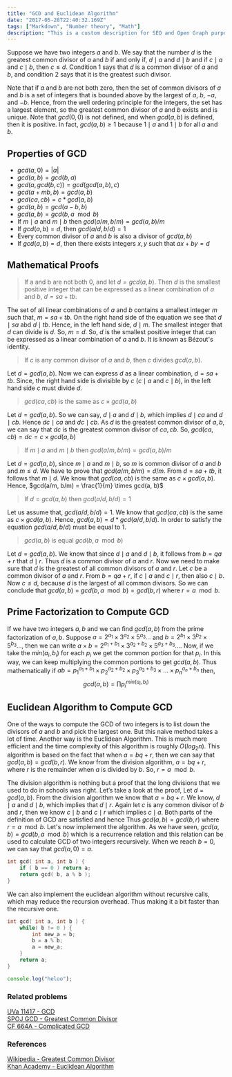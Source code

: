 ```yaml
---
title: "GCD and Euclidean Algorithm"
date: "2017-05-28T22:40:32.169Z"
tags: ["Markdown", "Number theory", "Math"]
description: "This is a custom description for SEO and Open Graph purposes."
---
```


Suppose we have two integers $a$ and $b$. We say that the number $d$ is the greatest common divisor of $a$ and $b$ if and only if, $d \mid a$ and $d \mid b$ and if $c \mid a$ and $c \mid b$, then $c \leq d$. Condition $1$ says that $d$ is a common divisor of $a$ and $b$, and condition $2$ says that it is the greatest such divisor.

Note that if $a$ and $b$ are not both zero, then the set of common divisors of $a$ and $b$ is a set of integers that is bounded above by the largest of $a$, $b$, $-a$, and $-b$. Hence, from the well ordering principle for the integers, the set has a largest element, so the greatest common divisor of $a$ and $b$ exists and is unique. Note that $gcd(0,0)$ is not defined, and when $gcd(a,b)$ is defined, then it is positive. In fact, $gcd(a, b) \geq 1$ because $1 \mid a$ and $1 \mid b$ for all $a$ and $b$.

<CodeBox />

## Properties of GCD

- $gcd(a, 0) = |a|$
- $gcd(a, b) = gcd(b, a)$
- $gcd(a, gcd(b, c)) = gcd(gcd(a, b), c)$
- $gcd(a + mb, b) = gcd(a, b)$
- $gcd(ca, cb) = c * gcd(a, b)$
- $gcd(a, b) = gcd(a - b, b)$
- $gcd(a, b) = gcd(b, a \mod b)$
- If $m \mid a$ and $m \mid b$ then $gcd(a/m, b/m) = gcd(a, b)/m$
- If $gcd(a, b) = d$, then $gcd(a/d, b/d) = 1$
- Every common divisor of $a$ and $b$ is also a divisor of $gcd(a, b)$
- If $gcd(a, b) = d$, then there exists integers $x, y$ such that $ax + by = d$

## Mathematical Proofs

> If a and b are not both 0, and let $d = gcd(a, b)$. Then $d$ is the smallest positive integer that can be expressed as a linear combination of $a$ and $b$, $d = sa+tb$.

The set of all linear combinations of $a$ and $b$ contains a smallest integer $m$ such that, $m = sa+tb$. On the right hand side of the equation we see that $d \mid sa$ abd $d \mid tb$. Hence, in the left hand side, $d \mid m$. The smallest integer that $d$ can divide is $d$. So, $m = d$. So, $d$ is the smallest positive integer that can be expressed as a linear combination of $a$ and $b$. It is known as Bézout's identity.

> If $c$ is any common divisor of $a$ and $b$, then $c$ divides $gcd(a, b)$.

Let $d = gcd(a, b)$. Now we can express $d$ as a linear combination, $d = sa + tb$. Since, the right hand side is divisible by $c$ ($c \mid a$ and $c \mid b$), in the left hand side $c$ must divide $d$.

> $gcd(ca, cb)$ is the same as $c\times gcd(a, b)$

Let $d = gcd(a, b)$. So we can say, $d \mid a$ and $d \mid b$, which implies $d \mid ca$ and $d \mid cb$. Hence $dc \mid ca$ and $dc \mid cb$. As $d$ is the greatest common divisor of $a, b$, we can say that $dc$ is the greatest common divisor of $ca, cb$. So, $gcd(ca, cb) = dc = c \times gcd(a, b)$

> If $m \mid a$ and $m \mid b$ then $gcd(a/m, b/m) = gcd(a, b)/m$

Let $d = gcd(a, b)$, since $m \mid a$ and $m \mid b$, so $m$ is common divisor of $a$ and $b$ and $m \leq d$. We have to prove that $gcd(a / m, b / m) = d / m$. From $d = sa + tb$, it follows that $m \mid d$. We know that $gcd(ca, cb)$ is the same as $c\times gcd(a, b)$. Hence, $gcd(a/m, b/m) = \frac{1}{m} \times gcd(a, b)$

> If $d = gcd(a, b)$ then $gcd(a / d, b / d) = 1$

Let us assume that, $gcd(a / d, b / d) = 1$. We know that $gcd(ca, cb)$ is the same as $c\times gcd(a, b)$. Hence, $gcd(a, b) = d * gcd( a / d, b / d )$. In order to satisfy the equation $gcd(a / d, b / d)$ must be equal to $1$.

> $gcd(a, b)$ is equal $gcd(b, a \mod b)$

Let $d = gcd(a, b)$. We know that since $d \mid a$ and $d \mid b$, it follows from $b = qa + r$ that $d \mid r$. Thus $d$ is a common divisor of $a$ and $r$. Now we need to make sure that $d$ is the greatest of all common divisors of $a$ and $r$. Let $c$ be a common divisor of $a$ and $r$. From $b = qa + r$, if $c \mid a$ and $c \mid r$, then also $c \mid b$. Now $c \leq d$, because $d$ is the largest of all common divisors. So we can conclude that $gcd(a, b)$ = $gcd(b, a \mod b) = gcd(b, r)$ where $r = a \mod b$.

## Prime Factorization to Compute GCD

If we have two integers $a, b$ and we can find $gcd(a, b)$ from the prime factorization of $a, b$. Suppose $a = 2^{a_1} \times 3^{a_2} \times 5^{a_3}...$ and $b = 2^{b_1} \times 3^{b_2} \times 5^{b_3}...$, then we can write $a \times b = 2^{a_1 + b_1} \times3^{a_2+b_2} \times5^{a_3 + b_3}...$. Now, if we take the $min(a_i, b_i)$ for each $p_i$ we get the common portion for that $p_i$. In this way, we can keep multiplying the common portions to get $gcd(a, b)$. Thus mathematically if $ab = p_1^{a_1 + b_1} \times p_2^{a_2 + b_2} \times p_3^{a_3 + b_3} \times \dots \times p_n^{a_n + b_n}$ then, $$gcd(a, b) = \prod p_i^{min(a_i , b_i)}$$

## Euclidean Algorithm to Compute GCD

One of the ways to compute the GCD of two integers is to list down the divisors of $a$ and $b$ and pick the largest one. But this naive method takes a lot of time. Another way is the Euclidean Algorithm. This is much more efficient and the time complexity of this algorithm is roughly $O(log_2n)$. This algorithm is based on the fact that when $a = bq + r$, then we can say that $gcd(a, b) = gcd(b, r)$. We know from the division algorithm, $a = bq + r$, where $r$ is the remainder when $a$ is divided by $b$. So, $r = a \mod b$.

The division algorithm is nothing but a proof that the long divisions that we used to do in schools was right. Let’s take a look at the proof, Let $d = gcd(a, b)$. From the division algorithm we know that $a = bq + r$. We know, $d \mid a$ and $d \mid b$, which implies that $d \mid r$. Again let $c$ is any common divisor of $b$ and $r$, then we know $c \mid b$ and $c \mid r$ which implies $c \mid a$. Both parts of the definition of GCD are satisfied and hence Thus $gcd(a, b) = gcd(b, r)$ where $r = a \mod b$. Let's now implement the algorithm. As we have seen, $gcd(a, b) = gcd(b, a \mod b)$ which is a recurrence relation and this relation can be used to calculate GCD of two integers recursively. When we reach $b = 0$, we can say that $gcd(a, 0) = a$.

```cpp
int gcd( int a, int b ) {
    if ( b == 0 ) return a;
    return gcd( b, a % b );
}
```

We can also implement the euclidean algorithm without recursive calls, which may reduce the recursion overhead. Thus making it a bit faster than the recursive one.

```cpp
int gcd( int a, int b ) {
    while( b != 0 ) {
        int new_a = b;
        b = a % b;
        a = new_a;
    }
    return a;
}
```

```js
console.log("heloo");
```

### Related problems

[UVa 11417 - GCD](https://uva.onlinejudge.org/index.php?option=onlinejudge&page=show_problem&problem=2412) <br />
[SPOJ GCD - Greatest Common Divisor](https://www.spoj.com/problems/GCD/) <br />
[CF 664A - Complicated GCD](https://codeforces.com/problemset/problem/664/A) <br />

### References

[Wikipedia - Greatest Common Divisor](https://en.wikipedia.org/wiki/Greatest_common_divisor) <br />
[Khan Academy - Euclidean Algorithm](https://www.khanacademy.org/computing/computer-science/cryptography/modarithmetic/a/the-euclidean-algorithm)
